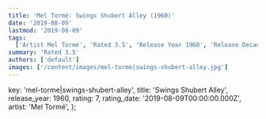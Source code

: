 ```yaml
---
title: 'Mel Tormé: Swings Shubert Alley (1960)'
date: '2019-08-09'
lastmod: '2019-08-09'
tags:
  ['Artist Mel Tormé', 'Rated 3.5', 'Release Year 1960', 'Release Decade 1960']
summary: 'Rated 3.5'
authors: ['default']
images: ['/content/images/mel-torme|swings-shubert-alley.jpg']
---
```


  key: 'mel-torme|swings-shubert-alley',
  title: 'Swings Shubert Alley',
  release_year: 1960,
  rating: 7,
  rating_date: '2019-08-09T00:00:00.000Z',
  artist: 'Mel Tormé',
};

<MusicRating data={data} />
